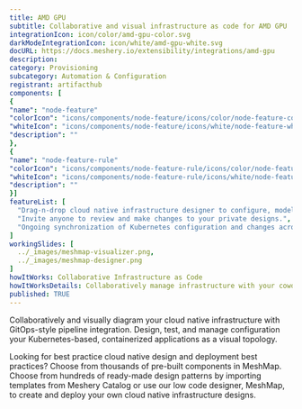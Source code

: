 ```yaml
---
title: AMD GPU
subtitle: Collaborative and visual infrastructure as code for AMD GPU
integrationIcon: icon/color/amd-gpu-color.svg
darkModeIntegrationIcon: icon/white/amd-gpu-white.svg
docURL: https://docs.meshery.io/extensibility/integrations/amd-gpu
description: 
category: Provisioning
subcategory: Automation & Configuration
registrant: artifacthub
components: [
{
"name": "node-feature"
"colorIcon": "icons/components/node-feature/icons/color/node-feature-color.svg"
"whiteIcon": "icons/components/node-feature/icons/white/node-feature-white.svg"
"description": ""
},
{
"name": "node-feature-rule"
"colorIcon": "icons/components/node-feature-rule/icons/color/node-feature-rule-color.svg"
"whiteIcon": "icons/components/node-feature-rule/icons/white/node-feature-rule-white.svg"
"description": ""
}]
featureList: [
  "Drag-n-drop cloud native infrastructure designer to configure, model, and deploy your workloads.",
  "Invite anyone to review and make changes to your private designs.",
  "Ongoing synchronization of Kubernetes configuration and changes across any number of clusters."
]
workingSlides: [
  ../_images/meshmap-visualizer.png,
  ../_images/meshmap-designer.png
]
howItWorks: Collaborative Infrastructure as Code
howItWorksDetails: Collaboratively manage infrastructure with your coworkers synchronously sharing the same designs.
published: TRUE
---
```

<p>

</p>
<p>
    Collaboratively and visually diagram your cloud native infrastructure with GitOps-style pipeline integration. Design, test, and manage configuration your Kubernetes-based, containerized applications as a visual topology.
</p>
<p>
    Looking for best practice cloud native design and deployment best practices? Choose from thousands of pre-built components in MeshMap. Choose from hundreds of ready-made design patterns by importing templates from Meshery Catalog or use our low code designer, MeshMap, to create and deploy your own cloud native infrastructure designs.
</p>
